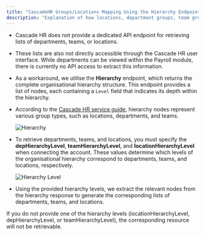 ```yaml
---
title: "CascadeHR Groups/Locations Mapping Using the Hierarchy Endpoint"
description: "Explanation of how locations, department groups, team groups, and top-level groups are mapped using the Hierarchy endpoint."
---
```



- Cascade HR does not provide a dedicated API endpoint for retrieving lists of departments, teams, or locations.
- These lists are also not directly accessible through the Cascade HR user interface. While departments can be viewed within the Payroll module, there is currently no API access to extract this information.
- As a workaround, we utilise the **Hierarchy** endpoint, which returns the complete organisational hierarchy structure. This endpoint provides a list of nodes, each containing a `Level` field that indicates its depth within the hierarchy.
- According to the [Cascade HR service guide](https://help-iris.co.uk/hr/cascade/api/serviceguides/hierarchy-overview.htm), hierarchy nodes represent various group types, such as locations, departments, and teams.

    <Frame>
        <img className='rounded-md' style={{ margin: '0 auto', border: '1px solid #efefef' }} alt="Hierarchy" src="/images/cascadehr/image2.png" />
    </Frame>

- To retrieve departments, teams, and locations, you must specify the **depHierarchyLevel**, **teamHierarchyLevel**, and **locationHierarchyLevel** when connecting the account. These values determine which levels of the organisational hierarchy correspond to departments, teams, and locations, respectively.

    <Frame>
        <img className='rounded-md' style={{ margin: '0 auto', border: '1px solid #efefef' }} alt="Hierarchy Level" src="/images/cascadehr/image3.png" />
    </Frame>

- Using the provided hierarchy levels, we extract the relevant nodes from the hierarchy response to generate the corresponding lists of departments, teams, and locations.

<Note>
  If you do not provide one of the hierarchy levels (locationHierarchyLevel, depHierarchyLevel, or teamHierarchyLevel), the corresponding resource will not be retrievable.
</Note>